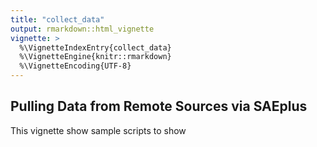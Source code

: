 ```yaml
---
title: "collect_data"
output: rmarkdown::html_vignette
vignette: >
  %\VignetteIndexEntry{collect_data}
  %\VignetteEngine{knitr::rmarkdown}
  %\VignetteEncoding{UTF-8}
---
```


## Pulling Data from Remote Sources via SAEplus

This vignette show sample scripts to show
